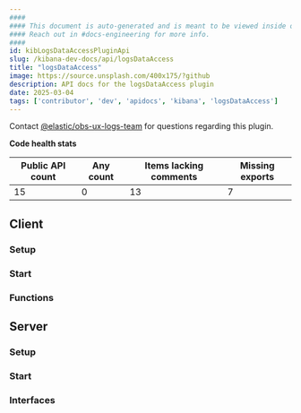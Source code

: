 ```yaml
---
####
#### This document is auto-generated and is meant to be viewed inside our experimental, new docs system.
#### Reach out in #docs-engineering for more info.
####
id: kibLogsDataAccessPluginApi
slug: /kibana-dev-docs/api/logsDataAccess
title: "logsDataAccess"
image: https://source.unsplash.com/400x175/?github
description: API docs for the logsDataAccess plugin
date: 2025-03-04
tags: ['contributor', 'dev', 'apidocs', 'kibana', 'logsDataAccess']
---
```




Contact [@elastic/obs-ux-logs-team](https://github.com/orgs/elastic/teams/obs-ux-logs-team) for questions regarding this plugin.

**Code health stats**

| Public API count  | Any count | Items lacking comments | Missing exports |
|-------------------|-----------|------------------------|-----------------|
| 15 | 0 | 13 | 7 |

## Client

### Setup
<DocDefinitionList data={[logsDataAccessObj.client.setup]}/>

### Start
<DocDefinitionList data={[logsDataAccessObj.client.start]}/>

### Functions
<DocDefinitionList data={logsDataAccessObj.client.functions}/>

## Server

### Setup
<DocDefinitionList data={[logsDataAccessObj.server.setup]}/>

### Start
<DocDefinitionList data={[logsDataAccessObj.server.start]}/>

### Interfaces
<DocDefinitionList data={logsDataAccessObj.server.interfaces}/>

